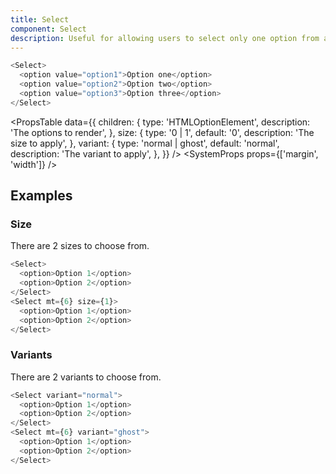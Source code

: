 ```yaml
---
title: Select
component: Select
description: Useful for allowing users to select only one option from a set.
---
```


```js live
<Select>
  <option value="option1">Option one</option>
  <option value="option2">Option two</option>
  <option value="option3">Option three</option>
</Select>
```

<PropsTable
  data={{
    children: {
      type: 'HTMLOptionElement',
      description: 'The options to render',
    },
    size: {
      type: '0 | 1',
      default: '0',
      description: 'The size to apply',
    },
    variant: {
      type: 'normal | ghost',
      default: 'normal',
      description: 'The variant to apply',
    },
  }}
/>
<SystemProps props={['margin', 'width']} />

## Examples

### Size

There are 2 sizes to choose from.

```js live
<Select>
  <option>Option 1</option>
  <option>Option 2</option>
</Select>
<Select mt={6} size={1}>
  <option>Option 1</option>
  <option>Option 2</option>
</Select>
```

### Variants

There are 2 variants to choose from.

```js live
<Select variant="normal">
  <option>Option 1</option>
  <option>Option 2</option>
</Select>
<Select mt={6} variant="ghost">
  <option>Option 1</option>
  <option>Option 2</option>
</Select>
```
